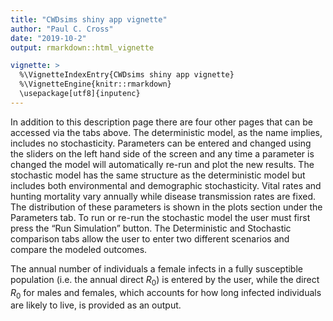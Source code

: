 ```yaml
---
title: "CWDsims shiny app vignette"
author: "Paul C. Cross"
date: "2019-10-2"
output: rmarkdown::html_vignette

vignette: >
  %\VignetteIndexEntry{CWDsims shiny app vignette}
  %\VignetteEngine{knitr::rmarkdown}
  \usepackage[utf8]{inputenc}
---
```


In addition to this description page there are four other pages that can be accessed via the tabs above. The deterministic model, as the name implies, includes no stochasticity. Parameters can be entered and changed using the sliders on the left hand side of the screen and any time a parameter is changed the model will automatically re-run and plot the new results. The stochastic model has the same structure as the deterministic model but includes both environmental and demographic stochasticity. Vital rates and hunting mortality vary annually while disease transmission rates are fixed. The distribution of these parameters is shown in the plots section under the Parameters tab. To run or re-run the stochastic model the user must first press the "Run Simulation" button. The Deterministic and Stochastic comparison tabs allow the user to enter two different scenarios and compare the modeled outcomes.

The annual number of individuals a female infects in a fully susceptible population (i.e. the annual direct $R_0$) is entered by the user, while the direct $R_0$ for males and females, which accounts for how long infected individuals are likely to live, is provided as an output.

